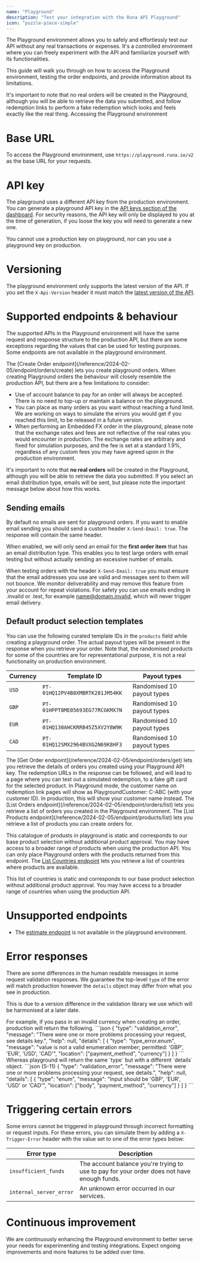 ```yaml
---
name: "Playground"
description: "Test your integration with the Runa API Playground"
icon: "puzzle-piece-simple"
---
```


The Playground environment allows you to safely and effortlessly test our API without any real transactions or expenses. It's a controlled environment where you can freely experiment with the API and familiarize yourself with its functionalities.

This guide will walk you through on how to access the Playground environment, testing the order endpoints, and provide information about its limitations.

It's important to note that no real orders will be created in the Playground, although you will be able to retrieve the data you submitted, and follow redemption links to perform a fake redemption which looks and feels exactly like the real thing.
Accessing the Playground environment

# Base URL

To access the Playground environment, use `https://playground.runa.io/v2 ` as the base URL for your requests.

# API key

The playground uses a different API key from the production environment. You can generate a playground API key in the [API keys section of the dashboard](https://app.runa.io/api-keys). For security reasons, the API key will only be displayed to you at the time of generation, if you loose the key you will need to generate a new one.

You cannot use a production key on playground, nor can you use a playground key on production.

# Versioning

The playground environment only supports the latest version of the API. If you set the `X-Api-Version` header it must match the [latest version of the API](/best-practices/api-versioning#what-is-the-latest-version).

# Supported endpoints & behaviour

The supported APIs in the Playground environment will have the same request and response structure to the production API, but there are some exceptions regarding the values that can be used for testing purposes. Some endpoints are not available in the playground environment.

<Accordion title="Create an order">
  The [Create Order endpoint](/reference/2024-02-05/endpoint/orders/create) lets you create playground orders. When creating Playground orders the behaviour will closely resemble the production API, but there are a few limitations to consider:

  - Use of account balance to pay for an order will always be accepted. There is no need to top-up or maintain a balance on the playground.
  - You can place as many orders as you want without reaching a fund limit. We are working on ways to simulate the errors you would get if you reached this limit, to be released in a future version.
  - When performing an Embedded FX order in the playground, please note that the exchange rates and fees are not reflective of the real rates you would encounter in production. The exchange rates are arbitrary and fixed for simulation purposes, and the fee is set at a standard 1.9%, regardless of any custom fees you may have agreed upon in the production environment.

  It's important to note that **no real orders** will be created in the Playground, although you will be able to retrieve the data you submitted. If you select an email distribution type, emails will be sent, but please note the important message below about how this works.
  
  ## Sending emails
  By default no emails are sent for playground orders. If you want to enable email sending you should send a custom header `X-Send-Email: true`. The response will contain the same header.

  When enabled, we will only send an email for the **first order item** that has an email distribution type. This enables you to test large orders with email testing but without actually sending an excessive number of emails.

  When testing orders with the header `X-Send-Email: true` you must ensure that the email addresses you use are valid and messages sent to them will not bounce. We monitor deliverability and may remove this feature from your account for repeat violations. For safety you can use emails ending in .invalid or .test, for example name@domain.invalid, which will never trigger email delivery.

  ## Default product selection templates

  You can use the following curated template IDs in the `products` field while creating a playground order. The actual payout types will be present in the response when you retrieve your order. Note that, the randomised products for some of the countries are for representational purpose, it is not a real functionality on production environment.

  | Currency | Template ID | Payout types |
  | -------- | ----------- | ------------ |
  | `USD` | `PT-01HQ12PV4B8XMBRTK281JM54KK` | Randomised 10 payout types |
  | `GBP` | `PT-01HPPT8ME05693EG77RCGKMX7N` | Randomised 10 payout types |
  | `EUR` | `PT-01HQ130AHCKRRB45Z5XV2Y8W9K` | Randomised 10 payout types |
  | `CAD` | `PT-01HQ12SMX2964BVXG2N69K8HF3` | Randomised 10 payout types |
  

</Accordion>
<Accordion title="Get order details">
  The [Get Order endpoint](/reference/2024-02-05/endpoint/orders/get) lets you retrieve the details of orders you created using your Playground API key. The redemption URLs in the response can be followed, and will lead to a page where you can test out a simulated redemption, to a fake gift card for the selected product.

  <Note>
    In Playground mode, the customer name on redemption link pages will show as PlaygroundCustomer: C-ABC (with your customer ID). In production, this will show your customer name instead.
  </Note>
</Accordion>
<Accordion title="Get a list of orders">
  The [List Orders endpoint](/reference/2024-02-05/endpoint/orders/list) lets you retrieve a list of orders you created in the Playground environment.
</Accordion>
<Accordion title="List products">
  The [List Products endpoint](/reference/2024-02-05/endpoint/products/list) lets you retrieve a list of products you can create orders for.

  This catalogue of produsts in playground is static and corresponds to our base product selection without additional product approval. You may have access to a broader range of products when using the production API. You can only place Playground orders with the products returned from this endpoint.
</Accordion>
<Accordion title="Get a list of countries where products are available">
  The [List Countries endpoint](/reference/2024-02-05/endpoint/countries/list) lets you retrieve a list of countries where products are available.

  This list of countries is static and corresponds to our base product selection without additional product approval. You may have access to a broader range of countries when using the production API.
</Accordion>

# Unsupported endpoints

- The [estimate endpoint](/reference/2024-02-05/endpoint/orders/estimate) is not available in the playground environment.

# Error responses

There are some differences in the human readable messages in some request validation responses. We guarantee the top-level `type` of the error will match production however the `details` object may differ from what you see in production.

This is due to a version difference in the validation library we use which will be harmonised at a later date.

<Tabs>
  <Tab title="Production validation error">
    For example, if you pass in an invalid currency when creating an order, production will return the following.
    ```json
    {
        "type": "validation_error",
        "message": "There were one or more problems processing your request, see details key.",
        "help": null,
        "details": [
            {
                "type": "type_error.enum",
                "message": "value is not a valid enumeration member; permitted: 'GBP', 'EUR', 'USD', 'CAD'",
                "location": ["payment_method", "currency"]
            }
        ]
    }
    ```
  </Tab>
  <Tab title="Playground validation error">
    Whereas playground will return the same `type` but with a different `details` object.
    ```json {5-11}
    {
        "type": "validation_error",
        "message": "There were one or more problems processing your request, see details.",
        "help": null,
        "details": [
            {
                "type": "enum",
                "message": "Input should be 'GBP', 'EUR', 'USD' or 'CAD'",
                "location": ["body", "payment_method", "currency"]
            }
        ]
    }
    ```
</Tab>
</Tabs>

# Triggering certain errors

Some errors cannot be triggered in playground through incorrect formatting or request inputs. For these errors, you can simulate them by adding a `X-Trigger-Error` header with the value set to one of the error types below:

| Error type | Description |
|------------|-------------|
| `insufficient_funds` | The account balance you're trying to use to pay for your order does not have enough funds. |
| `internal_server_error` | An unknown error occurred in our services. |

# Continuous improvement

We are continuously enhancing the Playground environment to better serve your needs for experimenting and testing integrations. Expect ongoing improvements and more features to be added over time.